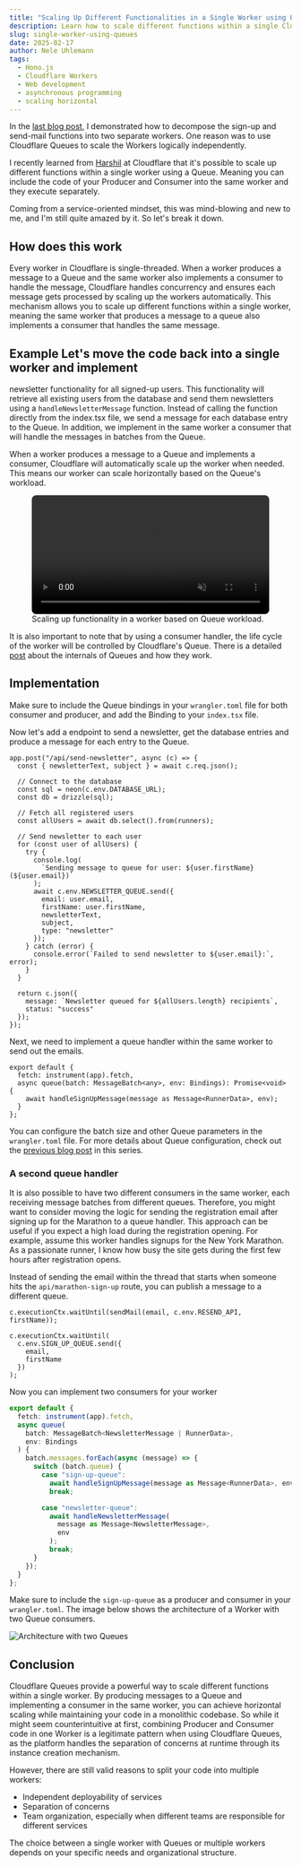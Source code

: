 ```yaml
---
title: "Scaling Up Different Functionalities in a Single Worker using Queues"
description: Learn how to scale different functions within a single Cloudflare Worker using Queues.
slug: single-worker-using-queues
date: 2025-02-17
author: Nele Uhlemann
tags:
  - Hono.js
  - Cloudflare Workers
  - Web development
  - asynchronous programming
  - scaling horizontal
---
```




In the [last blog post](https://fiberplane.com/blog/asynchronous-tasks-in-cloudflare-part2/), I demonstrated how to decompose the sign-up and send-mail functions into two separate workers.
One reason was to use Cloudflare Queues to scale the Workers logically independently.

I recently learned from [Harshil](https://x.com/harshil1712) at Cloudflare that it's possible to scale up different functions within a single worker using a Queue.
Meaning you can include the code of your Producer and Consumer into the same worker and they execute separately.

Coming from a service-oriented mindset, this was mind-blowing and new to me, and I'm still quite amazed by it. So let's break it down.

## How does this work

Every worker in Cloudflare is single-threaded.
When a worker produces a message to a Queue and the same worker also implements a consumer to handle the message, Cloudflare handles concurrency and ensures each message gets processed by scaling up the workers automatically.
This mechanism allows you to scale up different functions within a single worker, meaning the same worker that produces a message to a queue also implements a consumer that handles the same message.

<LinkCard
  title="Follow along on GitHub"
  description="Here is a repo with the code examples for this post"
  href="https://github.com/Nlea/cloudflare-handling-asynchronous-tasks-/tree/main/single-worker-queue"
  icon="external"
  target="_blank"
  rel="noopener noreferrer"
/>
## Example Let's move the code back into a single worker and implement
newsletter functionality for all signed-up users. This functionality will
retrieve all existing users from the database and send them newsletters using a
`handleNewsletterMessage` function. Instead of calling the function directly
from the index.tsx file, we send a message for each database entry to the Queue.
In addition, we implement in the same worker a consumer that will handle the
messages in batches from the Queue.

When a worker produces a message to a Queue and implements a consumer, Cloudflare will automatically scale up the worker when needed. This means our worker can scale horizontally based on the Queue's workload.

<figure>
  <video
    autoplay
    disablePictureInPicture
    loop
    muted
    playsinline
    preload
    width="100%"
    style="border-radius: 0.5rem;"
  >
    <source src={videoSingleWorkerQueueArchitecture} type="video/mp4" />
    <p>
      Your browser does not support the video tag. You can download the video
      <a href={videoSingleWorkerQueueArchitecture} download>here</a>.

      Alternatively, let us know by
      <a href="https://github.com/fiberplane/fpx/issues/new">opening an issue
      </a> on GitHub!
    </p>

  </video>

  <figcaption>
     Scaling up functionality in a worker based on Queue workload.
  </figcaption>
</figure>

It is also important to note that by using a consumer handler, the life cycle of the worker will be controlled by Cloudflare's Queue. There is a detailed [post](https://blog.cloudflare.com/how-we-built-cloudflare-queues/) about the internals of Queues and how they work.

## Implementation

Make sure to include the Queue bindings in your `wrangler.toml` file for both consumer and producer, and add the Binding to your `index.tsx` file.

Now let's add a endpoint to send a newsletter, get the database entries and produce a message for each entry to the Queue.

```tsx title="index.tsx"
app.post("/api/send-newsletter", async (c) => {
  const { newsletterText, subject } = await c.req.json();

  // Connect to the database
  const sql = neon(c.env.DATABASE_URL);
  const db = drizzle(sql);

  // Fetch all registered users
  const allUsers = await db.select().from(runners);

  // Send newsletter to each user
  for (const user of allUsers) {
    try {
      console.log(
        `Sending message to queue for user: ${user.firstName} (${user.email})`
      );
      await c.env.NEWSLETTER_QUEUE.send({
        email: user.email,
        firstName: user.firstName,
        newsletterText,
        subject,
        type: "newsletter"
      });
    } catch (error) {
      console.error(`Failed to send newsletter to ${user.email}:`, error);
    }
  }

  return c.json({
    message: `Newsletter queued for ${allUsers.length} recipients`,
    status: "success"
  });
});
```

Next, we need to implement a queue handler within the same worker to send out the emails.

```tsx title="index.tsx"
export default {
  fetch: instrument(app).fetch,
  async queue(batch: MessageBatch<any>, env: Bindings): Promise<void> {
    await handleSignUpMessage(message as Message<RunnerData>, env);
  }
};
```

You can configure the batch size and other Queue parameters in the `wrangler.toml` file. For more details about Queue configuration, check out the [previous blog post](/blog/2025-01-17-asynchronous-tasks-in-cloudflare-part2) in this series.

### A second queue handler

It is also possible to have two different consumers in the same worker, each receiving message batches from different queues. Therefore, you might want to consider moving the logic for sending the registration email after signing up for the Marathon to a queue handler.
This approach can be useful if you expect a high load during the registration opening. For example, assume this worker handles signups for the New York Marathon. As a passionate runner, I know how busy the site gets during the first few hours after registration opens.

Instead of sending the email within the thread that starts when someone hits the `api/marathon-sign-up` route, you can publish a message to a different queue.

```tsx title="index.tsx" del={1} ins={3-6}
c.executionCtx.waitUntil(sendMail(email, c.env.RESEND_API, firstName));

c.executionCtx.waitUntil(
  c.env.SIGN_UP_QUEUE.send({
    email,
    firstName
  })
);
```

Now you can implement two consumers for your worker

```typescript
export default {
  fetch: instrument(app).fetch,
  async queue(
    batch: MessageBatch<NewsletterMessage | RunnerData>,
    env: Bindings
  ) {
    batch.messages.forEach(async (message) => {
      switch (batch.queue) {
        case "sign-up-queue":
          await handleSignUpMessage(message as Message<RunnerData>, env);
          break;

        case "newsletter-queue":
          await handleNewsletterMessage(
            message as Message<NewsletterMessage>,
            env
          );
          break;
      }
    });
  }
};
```

Make sure to include the `sign-up-queue` as a producer and consumer in your `wrangler.toml`. 
The image below shows the architecture of a Worker with two Queue consumers. 

![Architecture with two Queues](@/assets/blog/2025-02-17-two-queues-architecture.png)


## Conclusion

Cloudflare Queues provide a powerful way to scale different functions within a single worker. By producing messages to a Queue and implementing a consumer in the same worker, you can achieve horizontal scaling while maintaining your code in a monolithic codebase.
So while it might seem counterintuitive at first, combining Producer and Consumer code in one Worker is a legitimate pattern when using Cloudflare Queues, as the platform handles the separation of concerns at runtime through its instance creation mechanism.

However, there are still valid reasons to split your code into multiple workers:

- Independent deployability of services
- Separation of concerns
- Team organization, especially when different teams are responsible for different services

The choice between a single worker with Queues or multiple workers depends on your specific needs and organizational structure.
